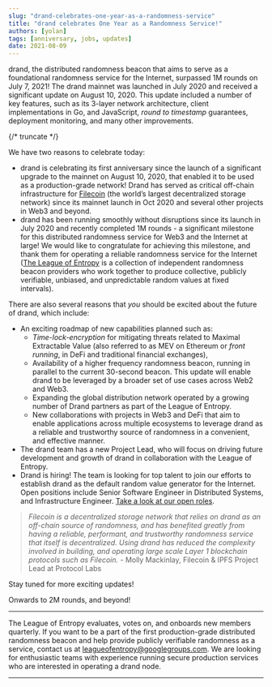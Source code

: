 ```yaml
---
slug: "drand-celebrates-one-year-as-a-randomness-service"
title: "drand celebrates One Year as a Randomness Service!"
authors: [yolan]
tags: [anniversary, jobs, updates]
date: 2021-08-09
---
```


drand, the distributed randomness beacon that aims to serve as a foundational randomness service for the Internet, surpassed 1M rounds on July 7, 2021! The drand mainnet was launched in July 2020 and received a significant update on August 10, 2020. This update included a number of key features, such as its 3-layer network architecture, client implementations in Go, and JavaScript, *round to timestamp* guarantees, deployment monitoring, and many other improvements.

{/* truncate */}

We have two reasons to celebrate today:

- drand is celebrating its first anniversary since the launch of a significant upgrade to the mainnet on August 10, 2020, that enabled it to be used as a production-grade network! Drand has served as critical off-chain infrastructure for [Filecoin](https://filecoin.io/) (the world’s largest decentralized storage network) since its mainnet launch in Oct 2020 and several other projects in Web3 and beyond.
- drand has been running smoothly without disruptions since its launch in July 2020 and recently completed 1M rounds - a significant milestone for this distributed randomness service for Web3 and the Internet at large! We would like to congratulate [](https://www.notion.so/89fecb56737044e5bdfbbb3f6864a422?pvs=21) for achieving this milestone, and thank them for operating a reliable randomness service for the Internet ([The League of Entropy](https://www.notion.so/The-League-of-Entropy-1e76674b75e249699445799c5083fe78?pvs=21) is a collection of independent randomness beacon providers who work together to produce collective, publicly verifiable, unbiased, and unpredictable random values at fixed intervals).

There are also several reasons that *you* should be excited about the future of drand, which include:

- An exciting roadmap of new capabilities planned such as:
    - *Time-lock-encryption* for mitigating threats related to Maximal Extractable Value (also referred to as MEV on Ethereum or *front running*, in DeFi and traditional financial exchanges),
    - Availability of a higher frequency randomness beacon, running in parallel to the current 30-second beacon. This update will enable drand to be leveraged by a broader set of use cases across Web2 and Web3.
    - Expanding the global distribution network operated by a growing number of Drand partners as part of the League of Entropy.
    - New collaborations with projects in Web3 and DeFi that aim to enable applications across multiple ecosystems to leverage drand as a reliable and trustworthy source of randomness in a convenient, and effective manner.
- The drand team has a new Project Lead, who will focus on driving future development and growth of drand in collaboration with the League of Entropy.
- Drand is hiring! The team is looking for top talent to join our efforts to establish drand as the default random value generator for the Internet. Open positions include Senior Software Engineer in Distributed Systems, and Infrastructure Engineer. [Take a look at our open roles](https://jobs.lever.co/protocol?team=Engineering).

> *Filecoin is a decentralized storage network that relies on drand as an off-chain source of randomness, and has benefited greatly from having a reliable, performant, and trustworthy randomness service that itself is decentralized. Using drand has reduced the complexity involved in building, and operating large scale Layer 1 blockchain protocols such as Filecoin.* - Molly Mackinlay, Filecoin & IPFS Project Lead at Protocol Labs
>

Stay tuned for more exciting updates!

Onwards to 2M rounds, and beyond!

---

The League of Entropy evaluates, votes on, and onboards new members quarterly. If you want to be a part of the first production-grade distributed randomness beacon and help provide publicly verifiable randomness as a service, contact us at [leagueofentropy@googlegroups.com](mailto:leagueofentropy@googlegroups.com). We are looking for enthusiastic teams with experience running secure production services who are interested in operating a drand node.

---
